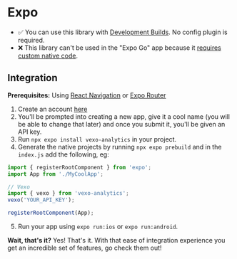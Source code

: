 
# Expo

- ✅ You can use this library with [Development Builds](https://docs.expo.dev/development/introduction/). No config plugin is required.
- ❌ This library can't be used in the "Expo Go" app because it [requires custom native code](https://docs.expo.dev/workflow/customizing/).

## Integration

**Prerequisites:** Using [React Navigation](https://reactnavigation.org/) or [Expo Router](https://expo.github.io/router/docs/)

1. Create an account [here](https://www.vexo.co/sign-up)
2. You'll be prompted into creating a new app, give it a cool name (you will be able to change that later) and once you submit it, you'll be given an API key.
3. Run `npx expo install vexo-analytics` in your project.
4. Generate the native projects by running `npx expo prebuild` and in the `index.js` add the following, eg:

```js
import { registerRootComponent } from 'expo';
import App from './MyCoolApp';

// Vexo
import { vexo } from 'vexo-analytics';
vexo('YOUR_API_KEY');

registerRootComponent(App);
```

5. Run your app using `expo run:ios` or `expo run:android`.

**Wait, that's it?** Yes! That's it. With that ease of integration experience you get an incredible set of features, go check them out!

